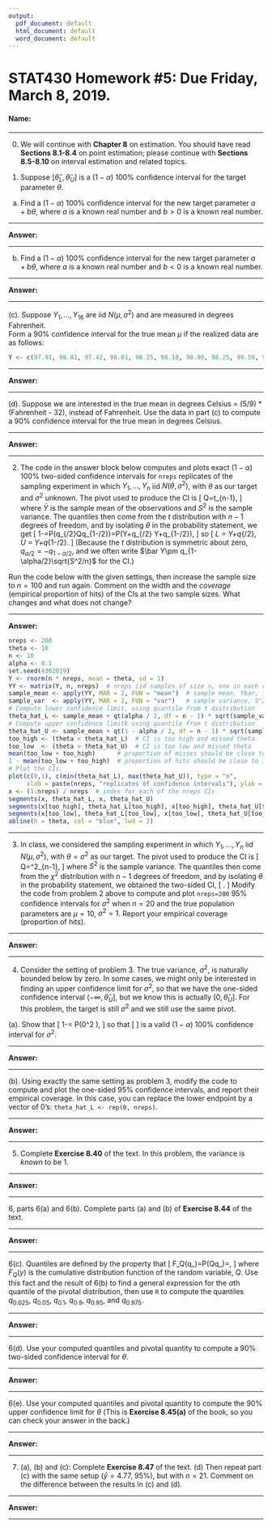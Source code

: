 ---
output:
  pdf_document: default
  html_document: default
  word_document: default
---

STAT430 Homework #5: Due Friday, March 8, 2019. 
========================================================

#### Name: 

*********************************************************************************
0. We will continue with **Chapter 8** on estimation.  You should have read **Sections 8.1-8.4** on point estimation; please continue with **Sections 8.5-8.10** on interval estimation and related topics.   

1. Suppose $[\hat{\theta}_L,\hat{\theta}_U]$ is a $(1-\alpha)$ 100% confidence interval for the target parameter $\theta$.  

(a) Find a $(1-\alpha)$ 100% confidence interval for the new target parameter $a+b\theta$, where $a$ is a known real number and $b>0$ is a known real number. 

*********************************************************************************
  
  **Answer:**
  

*********************************************************************************
  
  (b) Find a $(1-\alpha)$ 100% confidence interval for the new target parameter $a+b\theta$, where $a$ is a known real number and $b<0$ is a known real number. 

*********************************************************************************
  
  **Answer:**
  

*********************************************************************************

  (c). Suppose $Y_1,\ldots,Y_{16}$ are iid $N(\mu,\sigma^2)$ and are measured in degrees Fahrenheit.  
    Form a 90% confidence interval for the true mean $\mu$ if the realized data are as follows: 
```{r}
Y <- c(97.91, 98.81, 97.42, 98.01, 98.25, 98.18, 98.90, 98.25, 99.59, 98.50, 98.60, 97.92, 97.48, 99.21, 98.77, 99.01)
```
*********************************************************************************

**Answer:**


*********************************************************************************

  (d). Suppose we are interested in the true mean in degrees Celsius = (5/9) * (Fahrenheit - 32),  instead of Fahrenheit.  Use the data in part (c) to compute a 
  90% confidence interval for the true mean in degrees Celsius. 
  

*********************************************************************************

**Answer:**

  

*********************************************************************************

2. The code in the answer block below computes and plots exact $(1-\alpha)$ 100% two-sided confidence intervals for `nreps` replicates of the sampling experiment in which $Y_1,\ldots,Y_n$ iid $N(\theta,\sigma^2)$, with $\theta$ as our target and $\sigma^2$ unknown.  The pivot used to produce the CI is 
\[
Q=\frac{\bar Y - \theta}{\sqrt{S^2/n}}\sim t_{n-1},
\]
where $\bar Y$ is the sample mean of the observations and $S^2$ is the sample variance.  The quantiles then come from the $t$ distribution with $n-1$ degrees of freedom, and by isolating $\theta$ in the probability statement, we get
\[
1-\alpha=P\left(q_{\alpha/2}\le Q\le q_{1-\alpha/2}\right)=P\left(\bar Y+q_{\alpha/2}\sqrt{\frac{S^2}{n}}\le \theta 
\le \bar Y+q_{1-\alpha/2}\sqrt{\frac{S^2}{n}}\right),
\]
so 
\[
\hat\theta_L = \bar Y+q_{\alpha/2}\sqrt{\frac{S^2}{n}}, \quad \hat\theta_U = \bar Y+q_{1-\alpha/2}\sqrt{\frac{S^2}{n}}.
\]
(Because the $t$ distribution is symmetric about zero, $q_{\alpha/2}=-q_{1-\alpha/2}$, and we often write $\bar Y\pm q_{1-\alpha/2}\sqrt{S^2/n}$ for the CI.)

Run the code below with the given settings, then increase the sample size to $n=100$ and run again.  Comment on the width and the *coverage* (empirical proportion of hits) of the CIs at the two sample sizes.  What changes and what does not change?  

*********************************************************************************

**Answer:**

```{r}
nreps <- 200
theta <- 10
n <- 10
alpha <- 0.1
set.seed(4302019)
Y <- rnorm(n * nreps, mean = theta, sd = 1)
YY <- matrix(Y, n, nreps)  # nreps iid samples of size n, one in each column
sample_mean <- apply(YY, MAR = 2, FUN = "mean")  # sample mean, Ybar, for each column
sample_var  <- apply(YY, MAR = 2, FUN = "var")   # sample variance, S^2, for each column
# Compute lower confidence limit, using quantile from t distribution
theta_hat_L <- sample_mean + qt(alpha / 2, df = n - 1) * sqrt(sample_var / n)      
# Compute upper confidence limitk using quantile from t distribution
theta_hat_U <- sample_mean + qt(1 - alpha / 2, df = n - 1) * sqrt(sample_var / n) 
too_high <- (theta < theta_hat_L)  # CI is too high and missed theta
too_low  <- (theta > theta_hat_U)  # CI is too low and missed theta
mean(too_low + too_high)      # proportion of misses should be close to alpha
1 - mean(too_low + too_high)  # proportion of hits should be close to 1 - alpha
# Plot the CIs.
plot(c(0,1), c(min(theta_hat_L), max(theta_hat_U)), type = "n", 
     xlab = paste(nreps, "replicates of confidence intervals"), ylab = "", xaxt = "n")
x <- (1:nreps) / nreps  # index for each of the nreps CIs
segments(x, theta_hat_L, x, theta_hat_U)
segments(x[too_high], theta_hat_L[too_high], x[too_high], theta_hat_U[too_high], col = "red")
segments(x[too_low], theta_hat_L[too_low], x[too_low], theta_hat_U[too_low], col = "green")
abline(h = theta, col = "blue", lwd = 2)
```

*********************************************************************************

3. In class, we considered the sampling experiment in which $Y_1,\ldots,Y_n$ iid $N(\mu,\sigma^2)$, with $\theta=\sigma^2$ as our target.  The pivot used to produce the CI is 
\[
Q=\frac{(n-1)S^2}{\sigma^2}\sim \chi^2_{n-1},
\]
where $S^2$ is the sample variance.  The quantiles then come from the $\chi^2$ distribution with $n-1$ degrees of freedom, and by isolating $\theta$ in the probability statement, we obtained the two-sided CI,
\[
\left[\frac{(n-1)S^2}{q_{1-\alpha/2}}, \frac{(n-1)S^2}{q_{\alpha/2}}\right].
\]
Modify the code from problem 2 above to compute and plot `nreps=200` 95% confidence intervals for $\sigma^2$ when $n=20$ and the true population parameters are $\mu=10$, $\sigma^2=1$. Report your empirical coverage (proportion of hits). 

*********************************************************************************

**Answer:**


********************************************************************************

4. Consider the setting of problem 3.  The true variance, $\sigma^2$, is naturally bounded  below by zero.  In some cases, we might only be interested in finding an upper confidence limit for $\sigma^2$, so that we have the one-sided confidence interval $(-\infty, \hat\theta_U]$, but we know this is actually $[0,\hat\theta_U]$.  For this problem, the target is still $\sigma^2$ and we still use the same pivot.

(a).  Show that 
\[
1-\alpha = P\left(0\le \sigma^2\le\frac{(n-1)S^2}{q_{\alpha}} \right),
\]
so that
\[
\left[0, \frac{(n-1)S^2}{q_{\alpha}}\right]
\]
is a valid $(1-\alpha)$ 100% confidence interval for $\sigma^2$. 

*********************************************************************************

**Answer:**



*********************************************************************************

(b). Using exactly the same setting as problem 3, modify the code to compute and plot the one-sided 95% confidence intervals, and report their empirical coverage. In this case, you can replace the lower endpoint by a vector of 0's: `theta_hat_L <- rep(0, nreps)`.

*********************************************************************************

**Answer:**



*************************************************************************************************

5. Complete **Exercise 8.40** of the text.   In this problem, the variance is *known* to be 1.

************************************************************************************************

**Answer:**



************************************************************************************************

6, parts 6(a) and 6(b). Complete parts (a) and (b) of **Exercise 8.44** of the text. 

************************************************************************************************

**Answer:**



************************************************************************************************

6(c). Quantiles are defined by the property that 
\[
F_Q(q_\alpha)=P(Q\le q_\alpha)=\alpha,
\]
where $F_Q(y)$ is the cumulative distribution function of the random variable, $Q$.   Use this fact and the result of 6(b) to find a general expression for the $\alpha$th quantile of the pivotal distribution, then use `R` to compute the quantiles $q_{0.025}$, $q_{0.05}$, $q_{0.1}$, $q_{0.9}$, $q_{0.95}$, and $q_{0.975}$. 

************************************************************************************************

**Answer:**


**************************************************************************************************

6(d).  Use your computed quantiles and pivotal quantity to compute a 90% two-sided confidence interval for $\theta$.

************************************************************************************************

**Answer:**



**************************************************************************************************

6(e).  Use your computed quantiles and pivotal quantity to compute the 90% upper confidence limit for $\theta$ (This is  **Exercise 8.45(a)** of the book, so you can check your answer in the back.)  


************************************************************************************************

**Answer:**


************************************************************************************************

7. (a), (b) and (c): Complete **Exercise 8.47** of the text. (d) Then repeat part (c) with the same setup ($\bar y = 4.77$, 95%), but with $n=21$.  Comment on the difference between the results in (c) and (d).  


************************************************************************************************

**Answer:**


************************************************************************************************

